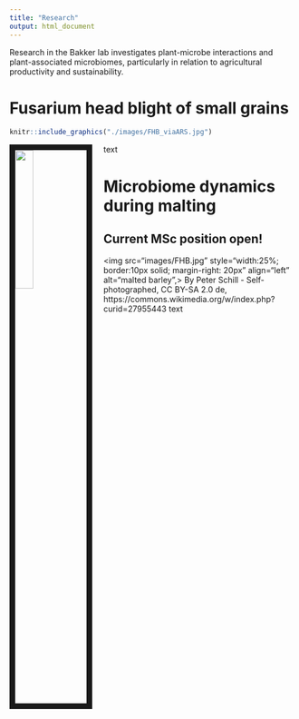 ```yaml
---
title: "Research"
output: html_document
---
```


Research in the Bakker lab investigates plant-microbe interactions and plant-associated microbiomes, particularly in relation to agricultural productivity and sustainability.

# Fusarium head blight of small grains
```r
knitr::include_graphics("./images/FHB_viaARS.jpg")
```
<img src="images/FHB_viaARS.jpg" style="width:25%; border:10px solid; margin-right: 20px" align="left">

text

# Microbiome dynamics during malting
## Current MSc position open!
<img src="images/FHB.jpg" style="width:25%; border:10px solid; margin-right: 20px" align="left" alt="malted barley",>
By Peter Schill - Self-photographed, CC BY-SA 2.0 de, https://commons.wikimedia.org/w/index.php?curid=27955443
text
